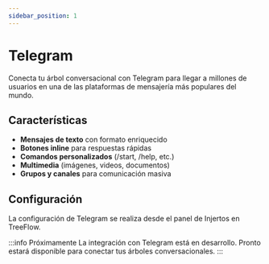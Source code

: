 ```yaml
---
sidebar_position: 1
---
```


# Telegram

Conecta tu árbol conversacional con Telegram para llegar a millones de usuarios en una de las plataformas de mensajería más populares del mundo.

## Características

- **Mensajes de texto** con formato enriquecido
- **Botones inline** para respuestas rápidas
- **Comandos personalizados** (/start, /help, etc.)
- **Multimedia** (imágenes, videos, documentos)
- **Grupos y canales** para comunicación masiva

## Configuración

La configuración de Telegram se realiza desde el panel de Injertos en TreeFlow.

:::info Próximamente
La integración con Telegram está en desarrollo. Pronto estará disponible para conectar tus árboles conversacionales.
:::
